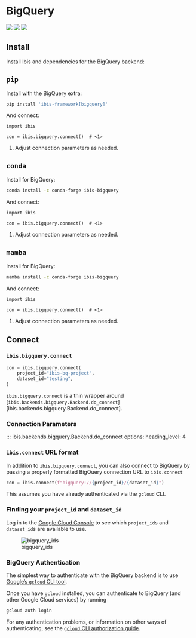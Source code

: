 # BigQuery

![](https://img.shields.io/badge/memtables-fallback-yellow?style=flat-square) ![](https://img.shields.io/badge/inputs-BigQuery tables-blue?style=flat-square) ![](https://img.shields.io/badge/outputs-BigQuery tables | CSV | pandas | Parquet | PyArrow-orange?style=flat-square)

## Install

Install Ibis and dependencies for the BigQuery backend:

::: {.panel-tabset}

## `pip`

Install with the BigQuery extra:

```.bash
pip install 'ibis-framework[bigquery]'
```

And connect:

```.python
import ibis

con = ibis.bigquery.connect()  # <1>
```

1. Adjust connection parameters as needed.

## `conda`

Install for BigQuery:

```.bash
conda install -c conda-forge ibis-bigquery
```

And connect:

```.python
import ibis

con = ibis.bigquery.connect()  # <1>
```

1. Adjust connection parameters as needed.

## `mamba`

Install for BigQuery:

```.bash
mamba install -c conda-forge ibis-bigquery
```

And connect:

```.python
import ibis

con = ibis.bigquery.connect()  # <1>
```

1. Adjust connection parameters as needed.

:::

## Connect

### `ibis.bigquery.connect`

```python
con = ibis.bigquery.connect(
    project_id="ibis-bq-project",
    dataset_id="testing",
)
```

::: {.callout-note}

`ibis.bigquery.connect` is a thin wrapper around [`ibis.backends.bigquery.Backend.do_connect`][ibis.backends.bigquery.Backend.do_connect].

:::

### Connection Parameters

<!-- prettier-ignore-start -->
::: ibis.backends.bigquery.Backend.do_connect
    options:
      heading_level: 4
<!-- prettier-ignore-end -->

### `ibis.connect` URL format

In addition to `ibis.bigquery.connect`, you can also connect to BigQuery by
passing a properly formatted BigQuery connection URL to `ibis.connect`

```python
con = ibis.connect(f"bigquery://{project_id}/{dataset_id}")
```

::: {.callout-note} 
This assumes you have already authenticated via the `gcloud` CLI.
:::

### Finding your `project_id` and `dataset_id`

Log in to the [Google Cloud Console](https://console.cloud.google.com/bigquery)
to see which `project_id`s and `dataset_id`s are available to use.

![bigquery_ids](./images/bigquery_connect.png)

### BigQuery Authentication

The simplest way to authenticate with the BigQuery backend is to use [Google's `gcloud` CLI tool](https://cloud.google.com/sdk/docs/install-sdk).

Once you have `gcloud` installed, you can authenticate to BigQuery (and other Google Cloud services) by running

```sh
gcloud auth login
```

For any authentication problems, or information on other ways of authenticating,
see the [`gcloud` CLI authorization
guide](https://cloud.google.com/sdk/docs/authorizing).
